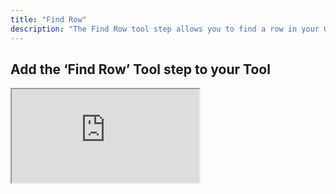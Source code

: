 ```yaml
---
title: "Find Row"
description: "The Find Row tool step allows you to find a row in your Google Sheet"
---
```


## Add the ‘Find Row’ Tool step to your Tool


<div style={{
  position: "relative",
  boxSizing: "content-box",
  maxHeight: "100vh",
  width: "100%",
  aspectRatio: "1.8057022175290391",
  padding: "24px 0"
}}>
  <iframe
    src="https://app.supademo.com/embed/cme0y7g3d05l8g56jly8y883z?embed_v=2&utm_source=embed"
    loading="lazy"
    title="Google Sheets Find Row"
    allow="clipboard-write"
    webkitallowfullscreen="true"
    mozallowfullscreen="true"
    allowFullScreen
    style={{
      position: "absolute",
      top: 0,
      left: 0,
      width: "100%",
      height: "100%",
      border: "3px solid #5E43CE",
      borderRadius: "10px",
      objectFit: "cover"
    }}
  />
</div>



You can add the ‘Find Row’ Tool step to your Tool by:

1. Creating a new Tool, then searching for the ‘Find Row’ Tool step
2. Click ‘Expand’ to see the full Tool step
3. Using the dropdown menu:
    - Select the Google account you would like to use.
    - Select the Drive you would like to use (defaults to "My Drive").
    - Select the Spreadsheet you would like to find the row in.
    - Select the worksheet you would like to find the row in.
4. Enter the letter of the column you want to search in.
5. Enter the value you want to find.
    <Note>The value you enter will be case-sensitive.</Note>
6. Click 'Run step' to test out the Tool



## Using in an Agent

There are 3 ways to configure the tool step when using in an agent

<Tabs>
  <Tab title="Using dropdown menus">
    This is the easiest way to configure the tool step. You can select the Drive, Spreadsheet and Worksheet from a list of options via the dropdown menu. 

        ![Google Sheets Find Row](/images/gs-find-row-eg-1.png)
        

  </Tab>
  <Tab title="Using input variables">
  This option offers the most flexibility - you can use the same tool step for multiple Google Sheets, however you will need to manually provide the necessary Google Sheet IDs.

    ![Google Sheets Find Row](/images/gs-find-row-eg-2.png)

  </Tab>
  <Tab title="Mix of dropdown menus and input variables">
  This option offers the best of both worlds. You can use the dropdown menu to select the Drive, Spreadsheet and Worksheet, and then use an input variable for "Column Letter" and "Value" to allow the agent to work for different values.

    ![Google Sheets Find Row](/images/gs-find-row-eg-3.png)
  </Tab>
</Tabs>


## Parameters

<ParamField path="Drive" type="string">
  The Drive you want to use. By default, the tool uses "My Drive".
</ParamField>

<ParamField path="Spreadsheet ID" type="string" required>
  To get the spreadsheet ID, navigate to your Google Sheet and copy the ID from the URL (the long string between `/d/` and `/edit`).
  <Tip> [You can use this tool to parse the worksheet, spreadsheet and drive IDs from a url](https://app.relevanceai.com/notebook/f1db6c/d64db999bc25-4ea0-b926-30b350f69243/01e4918b-6c0a-423d-8daa-a625ced25e23)</Tip>
</ParamField>

<ParamField path="Worksheet ID" type="string" required>
  To get the worksheet ID, open the specific worksheet you want to use and copy the ID from the URL (appears after `#gid=`).
  <Tip> [You can also use this tool to parse the worksheet, spreadsheet and drive IDs from a url](https://app.relevanceai.com/notebook/f1db6c/d64db999bc25-4ea0-b926-30b350f69243/01e4918b-6c0a-423d-8daa-a625ced25e23)</Tip>
</ParamField>

<ParamField path="Column Letter" type="string" required>
  The letter of the column of the sheet you are searching in.
</ParamField>

<ParamField path="Value" type="string" required>
  The value you want to search for in the column.
</ParamField>

<ParamField path="Export Row" type="boolean">
  When this option is checked, the tool will return the entire row in the results.
</ParamField>


## Frequently asked questions (FAQs)

<AccordionGroup>
<Accordion title="What is the difference between using the green input variables and the dropdown menu?">
    **The dropdown menu is the easiest way to configure the tool step**. You can select the Drive, Spreadsheet and Worksheet from a list of options via the dropdown menu. 
    
    **The input variables offer more flexibility** e.g. you can use the same tool step for multiple Google Sheets, however you will need to manually provide the necessary Google Sheet IDs.
</Accordion>
<Accordion title="Can I use a mix of both dropdown menu and green input variables?">
    If you are using the tool in an agent, this is the recommended approach. You can use the dropdown menu to select the Drive, Spreadsheet and Worksheet that don't need to change, and then use the green input variables for "Column Letter" and "Value" to allow the agent to dynamically search for different values in your Google sheet.
    <Warning>If you are only using the input variables, you will need to provide the necessary Google Sheet IDs for the tool step to function properly.</Warning>
</Accordion>
</AccordionGroup>



